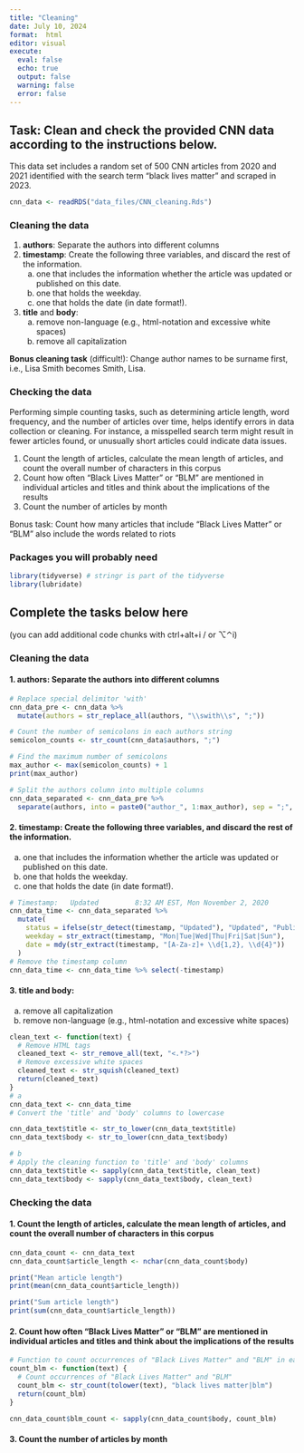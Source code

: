 ```yaml
---
title: "Cleaning"
date: July 10, 2024
format:  html
editor: visual
execute: 
  eval: false
  echo: true
  output: false
  warning: false
  error: false
---
```


## Task: Clean and check the provided CNN data according to the instructions below.

This data set includes a random set of 500 CNN articles from 2020 and 2021 identified with the search term "black lives matter" and scraped in 2023.

```r
cnn_data <- readRDS("data_files/CNN_cleaning.Rds")
```

### Cleaning the data

1.  **authors**: Separate the authors into different columns
2.  **timestamp**: Create the following three variables, and discard the rest of the information.
    a.  one that includes the information whether the article was updated or published on this date.
    b.  one that holds the weekday.
    c.  one that holds the date (in date format!).
3.  **title** and **body**:
    a.  remove non-language (e.g., html-notation and excessive white spaces)
    b.  remove all capitalization

**Bonus cleaning task** (difficult!): Change author names to be surname first, i.e., Lisa Smith becomes Smith, Lisa.

### Checking the data

Performing simple counting tasks, such as determining article length, word frequency, and the number of articles over time, helps identify errors in data collection or cleaning. For instance, a misspelled search term might result in fewer articles found, or unusually short articles could indicate data issues.

1.  Count the length of articles, calculate the mean length of articles, and count the overall number of characters in this corpus
2.  Count how often "Black Lives Matter" or "BLM" are mentioned in individual articles and titles and think about the implications of the results
3.  Count the number of articles by month

Bonus task: Count how many articles that include "Black Lives Matter" or "BLM" also include the words related to riots

### Packages you will probably need

```r
library(tidyverse) # stringr is part of the tidyverse
library(lubridate)
```

## Complete the tasks below here

(you can add additional code chunks with ctrl+alt+i / or ⌥⌃i)

### Cleaning the data

#### 1. authors: Separate the authors into different columns

```r
# Replace special delimitor 'with' 
cnn_data_pre <- cnn_data %>%
  mutate(authors = str_replace_all(authors, "\\swith\\s", ";"))

# Count the number of semicolons in each authors string
semicolon_counts <- str_count(cnn_data$authors, ";")

# Find the maximum number of semicolons
max_author <- max(semicolon_counts) + 1
print(max_author)

# Split the authors column into multiple columns
cnn_data_separated <- cnn_data_pre %>%
  separate(authors, into = paste0("author_", 1:max_author), sep = ";", fill = "right", extra = "merge")
```

####  2. timestamp: Create the following three variables, and discard the rest of the information.

a.  one that includes the information whether the article was updated or published on this date.
b.  one that holds the weekday.
c.  one that holds the date (in date format!).

```r
# Timestamp:   Updated         8:32 AM EST, Mon November 2, 2020  
cnn_data_time <- cnn_data_separated %>%
  mutate(
    status = ifelse(str_detect(timestamp, "Updated"), "Updated", "Published"),
    weekday = str_extract(timestamp, "Mon|Tue|Wed|Thu|Fri|Sat|Sun"),
    date = mdy(str_extract(timestamp, "[A-Za-z]+ \\d{1,2}, \\d{4}"))
  ) 
# Remove the timestamp column
cnn_data_time <- cnn_data_time %>% select(-timestamp)
```

#### 3. title and body:

a.  remove all capitalization
b.  remove non-language (e.g., html-notation and excessive white spaces)

```r
clean_text <- function(text) {
  # Remove HTML tags
  cleaned_text <- str_remove_all(text, "<.*?>")
  # Remove excessive white spaces
  cleaned_text <- str_squish(cleaned_text)
  return(cleaned_text)
}
# a
cnn_data_text <- cnn_data_time
# Convert the 'title' and 'body' columns to lowercase

cnn_data_text$title <- str_to_lower(cnn_data_text$title)
cnn_data_text$body <- str_to_lower(cnn_data_text$body)

# b
# Apply the cleaning function to 'title' and 'body' columns
cnn_data_text$title <- sapply(cnn_data_text$title, clean_text)
cnn_data_text$body <- sapply(cnn_data_text$body, clean_text)

```

### Checking the data

#### 1. Count the length of articles, calculate the mean length of articles, and count the overall number of characters in this corpus

```r
cnn_data_count <- cnn_data_text
cnn_data_count$article_length <- nchar(cnn_data_count$body)

print("Mean article length")
print(mean(cnn_data_count$article_length))

print("Sum article length")
print(sum(cnn_data_count$article_length))
```

#### 2. Count how often "Black Lives Matter" or "BLM" are mentioned in individual articles and titles and think about the implications of the results

```r
# Function to count occurrences of "Black Lives Matter" and "BLM" in each article
count_blm <- function(text) {
  # Count occurrences of "Black Lives Matter" and "BLM"
  count_blm <- str_count(tolower(text), "black lives matter|blm")
  return(count_blm)
}

cnn_data_count$blm_count <- sapply(cnn_data_count$body, count_blm)
```

#### 3. Count the number of articles by month

```r

```
